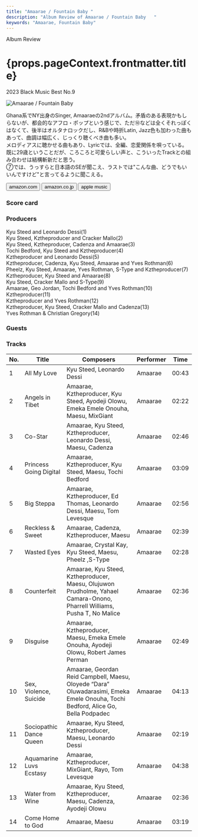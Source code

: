 ```yaml
---
title: "Amaarae / Fountain Baby	"
description: "Album Review of Amaarae / Fountain Baby	"
keywords: "Amaarae, Fountain Baby"
---
```





<p className="largeP">Album Review</p>
<h1 className="h1--no--margin">{props.pageContext.frontmatter.title}</h1>
<p className="largeP">
  <Link to="/best50/2023/">2023 Black Music Best No.9</Link>
</p>

<Row  className="image-card-group">
	<Column colMd={3} colLg={4} noGutterMdLeft="">
       <ImageCard>

![Amaarae / Fountain Baby	](../../images/cd/amaarae1L.jpg)

</ImageCard>
	</Column>
	<Column colMd={4} colLg={8} noGutterMdLeft="">
	  <p>
	    Ghana系でNY出身のSinger, Amaaraeの2ndアルバム。矛盾のある表現かもしらないが、都会的なアフロ・ポップという感じで、ただ⑩などは全くそれっぽくはなくて、後半はオルタナロックだし、R&Bや時折Latin, Jazz色も加わった曲もあって、曲調は幅広く、じっくり聴くべき曲も多い。
      <br/>メロディアスに聴かせる曲もあり、Lyricでは、全編、恋愛関係を唄っている。既に29歳ということだが、ころころと可愛らしい声と、こういったTrackとの組み合わせは結構斬新だと思う。
      <br/>⑦では、うっすらと日本語のSEが聞こえ、ラストでは"こんな曲、どうでもいいんですけど"と言ってるように聞こえる。
    </p>
    <div>
	    <Button className="button-right-mergin"  href="https://amzn.to/3Qjrtfc" renderIcon={ArrowUpRight} size='sm' kind='primary'>
        amazon.com
      </Button>
      <Button className="button-right-mergin"  href="https://amzn.to/3QBQ7Jx" renderIcon={ArrowUpRight} size='sm' kind='secondary'>
        amazon.co.jp
      </Button>
      <Button className="button-right-mergin"  href="https://apple.co/496SICt" renderIcon={ArrowUpRight} size='sm' kind='tertiary'>
        apple music
      </Button>
	  </div>
	</Column>
  <AdvJS2/>
</Row>
<Row >
  <Column colMd={4} colLg={4} noGutterMdLeft="">
    <div>
      <h3>Score card</h3>
	    <SliderJS1 value="5" />
      <SliderJS2 value="2" />
	    <SliderJS3 value="1" />
      <SliderJS4 value="9" />
    </div>
  </Column>
  <Column colMd={4} colLg={8} noGutterMdLeft="">
    <div>
      <h3>Producers</h3>
      <p>
        Kyu Steed and Leonardo Dessi(1)
        <br/>Kyu Steed, Kztheproducer and Cracker Mallo(2)
        <br/>Kyu Steed, Kztheproducer, Cadenza and Amaarae(3)
        <br/>Tochi Bedford, Kyu Steed and Kztheproducer(4)
        <br/>Kztheproducer and Leonardo Dessi(5)
        <br/>Kztheproducer, Cadenza, Kyu Steed, Amaarae and Yves Rothman(6)
        <br/>Pheelz, Kyu Steed, Amaarae, Yves Rothman, S-Type and Kztheproducer(7)
        <br/>Kztheproducer, Kyu Steed and Amaarae(8)
        <br/>Kyu Steed, Cracker Mallo and S-Type(9)
        <br/>Amaarae, Geo Jordan, Tochi Bedford and Yves Rothman(10)
        <br/>Kztheproducer(11)
        <br/>Kztheproducer and Yves Rothman(12)
        <br/>Kztheproducer, Kyu Steed, Cracker Mallo and Cadenza(13)
        <br/>Yves Rothman & Christian Gregory(14)
      </p>
      <h3>Guests</h3>
      <p>
      </p>
    </div>
  </Column>
</Row>

<h3>Tracks</h3>

| No. | Title                   | Composers                                                                                                                        | Performer | Time  |
| --- | ----------------------- | -------------------------------------------------------------------------------------------------------------------------------- | --------- | ----- |
| 1   | All My Love             | Kyu Steed, Leonardo Dessi                                                                                                        | Amaarae   | 00:43 |
| 2   | Angels in Tibet         | Amaarae, Kztheproducer, Kyu Steed, Ayodeji Olowu, Emeka Emele Onouha, Maesu, MixGiant                                            | Amaarae   | 02:22 |
| 3   | Co-Star                 | Amaarae, Kyu Steed, Kztheproducer, Leonardo Dessi, Maesu, Cadenza                                                                | Amaarae   | 02:46 |
| 4   | Princess Going Digital  | Amaarae, Kztheproducer, Kyu Steed, Maesu, Tochi Bedford                                                                          | Amaarae   | 03:09 |
| 5   | Big Steppa              | Amaarae, Kztheproducer, Ed Thomas, Leonardo Dessi, Maesu, Tom Levesque                                                           | Amaarae   | 02:56 |
| 6   | Reckless & Sweet        | Amaarae, Cadenza, Kztheproducer, Maesu                                                                                           | Amaarae   | 02:39 |
| 7   | Wasted Eyes             | Amaarae, Crystal Kay, Kyu Steed, Maesu, Pheelz ,S-Type                                                                           | Amaarae   | 02:28 |
| 8   | Counterfeit             | Amaarae, Kyu Steed, Kztheproducer, Maesu, Olujuwon Prudholme, Yahael Camara-Onono, Pharrell Williams, Pusha T, No Malice         | Amaarae   | 02:36 |
| 9   | Disguise                | Amaarae, Kztheproducer, Maesu, Emeka Emele Onouha, Ayodeji Olowu, Robert James Perman                                            | Amaarae   | 02:49 |
| 10  | Sex, Violence, Suicide  | Amaarae, Geordan Reid Campbell, Maesu, Oloyede “Dara” Oluwadarasimi, Emeka Emele Onouha, Tochi Bedford, Alice Go, Bella Podpadec | Amaarae   | 04:13 |
| 11  | Sociopathic Dance Queen | Amaarae, Kyu Steed, Kztheproducer, Maesu, Leonardo Dessi                                                                         | Amaarae   | 02:19 |
| 12  | Aquamarine Luvs Ecstasy | Amaarae, Kztheproducer, MixGiant, Rayo, Tom Levesque                                                                             | Amaarae   | 04:38 |
| 13  | Water from Wine         | Amaarae, Kyu Steed, Kztheproducer, Maesu, Cadenza, Ayodeji Olowu                                                                 | Amaarae   | 02:36 |
| 14  | Come Home to God        | Amaarae, Maesu                                                                                                                   | Amaarae   | 03:19 |

<AdvJS3 />
